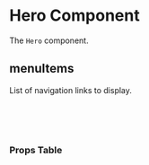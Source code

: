 

<Meta of={HeroStories} />

# Hero Component

The `Hero` component.

<Canvas of={HeroStories.Default} />

## menuItems

List of navigation links to display.

<br />
<br />
<br />

### Props Table

<ArgTypes />
